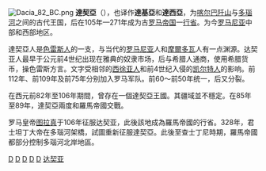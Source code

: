 [[File:Dacia_82_BC.png|thumb]]
'''達契亞'''（{{lang-ro|Dacia}}），也译作'''達基亞'''和'''達西亞'''，为[[喀尔巴阡山|喀尔巴阡山]]与[[多瑙河|多瑙河]]之间的古代王国，后在105年—271年成为古[[罗马帝国|罗马帝国]]一[[達契亞行省|行省]]。为今[[罗马尼亚|罗马尼亚]]中部和西部地区。

達契亞人是[[色雷斯人|色雷斯人]]的一支，与当代的[[罗马尼亚|罗马尼亚]]人和[[摩爾多瓦|摩爾多瓦]]人有一点渊源。达契亚人最早于公元前4世纪出现在雅典的奴隶市场，后与希腊人通商，使用希腊货币，操色雷斯方言。文字受相邻的[[西徐亚人|西徐亚人]]和前4世纪入侵的[[凯尔特人|凯尔特人]]的影响。前112年、前109年及前75年分别加入罗马军队。前60～前50年统一，后又分裂。

在西元前82年至106年期間，曾存在一個達契亞王國。其疆域並不穩定。在85年至89年，達契亞兩度和羅馬帝國交戰。

罗马皇帝[[图拉真|图拉真]]于106年征服达契亚，此後該地成為羅馬帝國的行省。328年，君士坦丁大帝在多瑙河架橋，試圖重新征服達契亞。此後至查士丁尼時期，羅馬帝國都部分控制多瑙河北岸地區。

{{罗马尼亚主题}}
{{摩尔多瓦主题}}

{{Authority control}}
[[Category:罗马行省|D]]
[[Category:古羅馬人的敵人與盟友|D]]
[[Category:欧洲历史上的王国|D]]
[[Category:东欧君主国|D]]
[[Category:罗马尼亚历史政权|D]]
[[Category:达契亚|]]